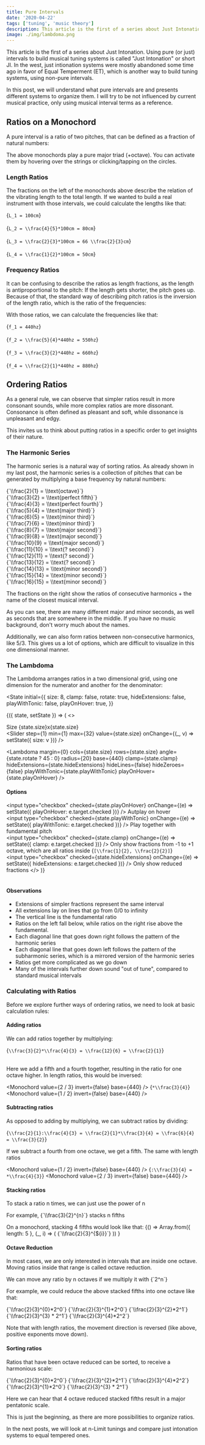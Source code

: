 ```yaml
---
title: Pure Intervals
date: '2020-04-22'
tags: ['tuning', 'music theory']
description: This article is the first of a series about Just Intonation.
image: ./img/lambdoma.png
---
```



This article is the first of a series about Just Intonation. Using pure (or just) intervals to build musical tuning systems is called "Just Intonation" or short JI.
In the west, just intionation systems were mostly abandoned some time ago in favor of Equal Temperment (ET), which is another way to build tuning systems, using non-pure intervals.

In this post, we will understand what pure intervals are and presents different systems to organize them.
I will try to be not influenced by current musical practice, only using musical interval terms as a reference.

## Ratios on a Monochord

A pure interval is a ratio of two pitches, that can be defined as a fraction of natural numbers:

<Monochord value={1} base={440} />
<Monochord value={4 / 5} base={440} />
<Monochord value={2 / 3} base={440} />
<Monochord value={1 / 2} base={440} />

The above monochords play a pure major triad (+octave).
You can activate them by hovering over the strings or clicking/tapping on the circles.

### Length Ratios

The fractions on the left of the monochords above describe the relation of the vibrating length to the total length.
If we wanted to build a real instrument with those intervals, we could calculate the lengths like that:

<InlineMath>{`L_1 = 100cm`}</InlineMath>
<br />
<br />
<InlineMath>{`L_2 = \\frac{4}{5}*100cm = 80cm`}</InlineMath>
<br />
<br />
<InlineMath>{`L_3 = \\frac{2}{3}*100cm = 66 \\frac{2}{3}cm`}</InlineMath>
<br />
<br />
<InlineMath>{`L_4 = \\frac{1}{2}*100cm = 50cm`}</InlineMath>

### Frequency Ratios

It can be confusing to describe the ratios as length fractions, as the length is antiproportional to the pitch:
If the length gets shorter, the pitch goes up.
Because of that, the standard way of describing pitch ratios is the inversion of the length ratio, which is the ratio of the frequencies:

<Monochord value={1} base={440} invert={true} />
<Monochord value={4 / 5} base={440} invert={true} />
<Monochord value={2 / 3} base={440} invert={true} />
<Monochord value={1 / 2} base={440} invert={true} />

With those ratios, we can calculate the frequencies like that:

<InlineMath>{`f_1 = 440hz`}</InlineMath>
<br />
<br />
<InlineMath>{`f_2 = \\frac{5}{4}*440hz = 550hz`}</InlineMath>
<br />
<br />
<InlineMath>{`f_3 = \\frac{3}{2}*440hz = 660hz`}</InlineMath>
<br />
<br />
<InlineMath>{`f_4 = \\frac{2}{1}*440hz = 880hz`}</InlineMath>

## Ordering Ratios

As a general rule, we can observe that simpler ratios result in more consonant sounds, while more complex ratios are more dissonant.
Consonance is often defined as pleasant and soft, while dissonance is unpleasant and edgy.

This invites us to think about putting ratios in a specific order to get insights of their nature.

### The Harmonic Series

The harmonic series is a natural way of sorting ratios. As already shown in my last post, the harmonic series is a collection of pitches that can be generated by multiplying a base frequency by natural numbers:

<Monochord label={1} harmonic={1} amplitude={1} base={110} />
<div style={{ display: 'flex' }}>
  <Monochord label={2} harmonic={2} amplitude={1} base={110} />
  <InlineMath>{`\\frac{2}{1} = \\text{octave}`}</InlineMath>
</div>
<div style={{ display: 'flex' }}>
  <Monochord label={3} harmonic={3} amplitude={1} base={110} />
  <InlineMath>{`\\frac{3}{2} = \\text{perfect fifth}`}</InlineMath>
</div>
<div style={{ display: 'flex' }}>
  <Monochord label={4} harmonic={4} amplitude={1} base={110} />
  <InlineMath>{`\\frac{4}{3} = \\text{perfect fourth}`}</InlineMath>
</div>
<div style={{ display: 'flex' }}>
  <Monochord label={5} harmonic={5} amplitude={1} base={110} />
  <InlineMath>{`\\frac{5}{4} = \\text{major third}`}</InlineMath>
</div>
<div style={{ display: 'flex' }}>
  <Monochord label={6} harmonic={6} amplitude={1} base={110} />
  <InlineMath>{`\\frac{6}{5} = \\text{minor third}`}</InlineMath>
</div>
<div style={{ display: 'flex' }}>
  <Monochord label={7} harmonic={7} amplitude={1} base={110} />
  <InlineMath>{`\\frac{7}{6} = \\text{minor third}`}</InlineMath>
</div>
<div style={{ display: 'flex' }}>
  <Monochord label={8} harmonic={8} amplitude={1} base={110} />
  <InlineMath>{`\\frac{8}{7} = \\text{major second}`}</InlineMath>
</div>
<div style={{ display: 'flex' }}>
  <Monochord label={9} harmonic={9} amplitude={1} base={110} />
  <InlineMath>{`\\frac{9}{8} = \\text{major second}`}</InlineMath>
</div>
<div style={{ display: 'flex' }}>
  <Monochord label={10} harmonic={10} amplitude={1} base={110} />
  <InlineMath>{`\\frac{10}{9} = \\text{major second}`}</InlineMath>
</div>
<div style={{ display: 'flex' }}>
  <Monochord label={11} harmonic={11} amplitude={1} base={110} />
  <InlineMath>{`\\frac{11}{10} = \\text{? second}`}</InlineMath>
</div>
<div style={{ display: 'flex' }}>
  <Monochord label={12} harmonic={12} amplitude={1} base={110} />
  <InlineMath>{`\\frac{12}{11} = \\text{? second}`}</InlineMath>
</div>
<div style={{ display: 'flex' }}>
  <Monochord label={13} harmonic={13} amplitude={1} base={110} />
  <InlineMath>{`\\frac{13}{12} = \\text{? second}`}</InlineMath>
</div>
<div style={{ display: 'flex' }}>
  <Monochord label={14} harmonic={14} amplitude={1} base={110} />
  <InlineMath>{`\\frac{14}{13} = \\text{minor second}`}</InlineMath>
</div>
<div style={{ display: 'flex' }}>
  <Monochord label={15} harmonic={15} amplitude={1} base={110} />
  <InlineMath>{`\\frac{15}{14} = \\text{minor second}`}</InlineMath>
</div>
<div style={{ display: 'flex' }}>
  <Monochord label={16} harmonic={16} amplitude={1} base={110} />
  <InlineMath>{`\\frac{16}{15} = \\text{minor second}`}</InlineMath>
</div>

The fractions on the right show the ratios of consecutive harmonics + the name of the closest musical interval.

As you can see, there are many different major and minor seconds, as well as seconds that are somewhere in the middle.
If you have no music background, don't worry much about the names.

Additionally, we can also form ratios between non-consecutive harmonics, like 5/3.
This gives us a lot of options, which are difficult to visualize in this one dimensional manner.

### The Lambdoma

The Lambdoma arranges ratios in a two dimensional grid, using one dimension for the numerator and another for the denominator:

<State
  initial={{
    size: 8,
    clamp: false,
    rotate: true,
    hideExtensions: false,
    playWithTonic: false,
    playOnHover: true,
  }}
>
  {({ state, setState }) => (
    <>
      <p>
        Size {state.size}x{state.size}
        <br />
        <Slider step={1} min={1} max={32} value={state.size} onChange={(_, v) => setState({ size: v })} />
      </p>
      <Lambdoma
        margin={0}
        cols={state.size}
        rows={state.size}
        angle={state.rotate ? 45 : 0}
        radius={20}
        base={440}
        clamp={state.clamp}
        hideExtensions={state.hideExtensions}
        hideLines={false}
        hideZeroes={false}
        playWithTonic={state.playWithTonic}
        playOnHover={state.playOnHover}
      />
      <br />
      <h4>Options</h4>
      <label>
        <input
          type="checkbox"
          checked={state.playOnHover}
          onChange={(e) => setState({ playOnHover: e.target.checked })}
        />
        Autplay on hover
      </label>
      <br />
      <label>
        <input
          type="checkbox"
          checked={state.playWithTonic}
          onChange={(e) => setState({ playWithTonic: e.target.checked })}
        />
        Play together with fundamental pitch
      </label>
      <br />
      <label>
        <input type="checkbox" checked={state.clamp} onChange={(e) => setState({ clamp: e.target.checked })} />
        Only show fractions from -1 to +1 octave, which are all ratios inside <InlineMath>{`[\\frac{1}{2}, \\frac{2}{2}]`}</InlineMath>
      </label>
      <br />
      <label>
        <input
          type="checkbox"
          checked={state.hideExtensions}
          onChange={(e) => setState({ hideExtensions: e.target.checked })}
        />
        Only show reduced fractions
      </label>
    </>
  )}
</State>
<br />
<br />

#### Observations

- Extensions of simpler fractions represent the same interval
- All extensions lay on lines that go from 0/0 to infinity
- The vertical line is the fundamental ratio
- Ratios on the left fall below, while ratios on the right rise above the
  fundamental.
- Each diagonal line that goes down right follows the pattern of the harmonic series
- Each diagonal line that goes down left follows the pattern of the subharmonic series, which is a mirrored version of the harmonic series
- Ratios get more complicated as we go down
- Many of the intervals further down sound "out of tune", compared to standard
  musical intervals

### Calculating with Ratios

Before we explore further ways of ordering ratios, we need to look at basic calculation rules:

#### Adding ratios

We can add ratios together by multiplying:

<InlineMath>{`\\frac{3}{2}*\\frac{4}{3} = \\frac{12}{6} = \\frac{2}{1}`}</InlineMath>
<br />
<br />

Here we add a fifth and a fourth together, resulting in the ratio for one octave
higher. In length ratios, this would be inversed:

<Monochord value={2 / 3} invert={false} base={440} />
<InlineMath>{`*\\frac{3}{4}`}</InlineMath>
<Monochord value={1 / 2} invert={false} base={440} />

#### Subtracting ratios

As opposed to adding by multiplying, we can subtract ratios by dividing:

<InlineMath>{`\\frac{2}{1}:\\frac{4}{3} = \\frac{2}{1}*\\frac{3}{4} = \\frac{6}{4} = \\frac{3}{2}`}</InlineMath>

If we subtract a fourth from one octave, we get a fifth. The same with length ratios

<Monochord value={1 / 2} invert={false} base={440} />
<InlineMath>{`:\\frac{3}{4} = *\\frac{4}{3}`}</InlineMath>
<Monochord value={2 / 3} invert={false} base={440} />

#### Stacking ratios

To stack a ratio n times, we can just use the power of n

<p>
  For example, <InlineMath>{`\\frac{3}{2}^{n}`}</InlineMath> stacks n fifths
</p>
On a monochord, stacking 4 fifths would look like that:
<State>
  {() =>
    Array.from({ length: 5 }, (_, i) => (
      <React.Fragment key={i}>
        <Monochord value={Math.pow(2 / 3, i)} invert={false} base={220} />
        <InlineMath>{`\\frac{2}{3}^{${i}}`}</InlineMath>
      </React.Fragment>
    ))
  }
</State>

#### Octave Reduction

In most cases, we are only interested in intervals that are inside one octave.
Moving ratios inside that range is called octave reduction.

<p>
  We can move any ratio by n octaves if we multiply it with <InlineMath>{`2^n`}</InlineMath>
</p>

For example, we could reduce the above stacked fifths into one octave like that:

<Monochord value={1} invert={false} base={220} />
<InlineMath>{`\\frac{2}{3}^{0}*2^0`}</InlineMath>
<Monochord value={2 / 3} invert={false} base={220} />
<InlineMath>{`\\frac{2}{3}^{1}*2^0`}</InlineMath>
<Monochord value={8 / 9} invert={false} base={220} />
<InlineMath>{`\\frac{2}{3}^{2}*2^1`}</InlineMath>
<Monochord value={16 / 27} invert={false} base={220} />
<InlineMath>{`\\frac{2}{3}^{3} * 2^1`}</InlineMath>
<Monochord value={64 / 81} invert={false} base={220} />
<InlineMath>{`\\frac{2}{3}^{4}*2^2`}</InlineMath>

Note that with length ratios, the movement direction is reversed (like above, positive exponents move down).

#### Sorting ratios

Ratios that have been octave reduced can be sorted, to receive a harmonious scale:

<Monochord value={1} invert={false} base={220} />
<InlineMath>{`\\frac{2}{3}^{0}*2^0`}</InlineMath>
<Monochord value={8 / 9} invert={false} base={220} />
<InlineMath>{`\\frac{2}{3}^{2}*2^1`}</InlineMath>
<Monochord value={64 / 81} invert={false} base={220} />
<InlineMath>{`\\frac{2}{3}^{4}*2^2`}</InlineMath>
<Monochord value={2 / 3} invert={false} base={220} />
<InlineMath>{`\\frac{2}{3}^{1}*2^0`}</InlineMath>
<Monochord value={16 / 27} invert={false} base={220} />
<InlineMath>{`\\frac{2}{3}^{3} * 2^1`}</InlineMath>

Here we can hear that 4 octave reduced stacked fifths result in a major pentatonic scale.

This is just the beginning, as there are more possibilities to organize ratios.

In the next posts, we will look at n-Limit tunings and compare just intonation systems to equal tempered ones.
